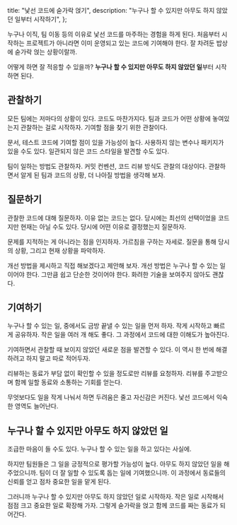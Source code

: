   title: "낯선 코드에 숟가락 얹기",
  description: "누구나 할 수 있지만 아무도 하지 않았던 일부터 시작하기",
};

누구나 이직, 팀 이동 등의 이유로 낯선 코드를 마주하는 경험을 하게 된다. 처음부터 시작하는 프로젝트가 아니라면 이미 운영되고 있는 코드에 기여해야 한다. 잘 차려둔 밥상에 숟가락 얹는 상황이랄까.

어떻게 하면 잘 적응할 수 있을까? **누구나 할 수 있지만 아무도 하지 않았던 일**부터 시작하면 된다.

## 관찰하기

모든 팀에는 저마다의 상황이 있다. 코드도 마찬가지다. 팀과 코드가 어떤 상황에 놓여있는지 관찰하는 걸로 시작하자. 기여할 점을 찾기 위한 관찰이다.

문서, 테스트 코드에 기여할 점이 있을 가능성이 높다. 사용하지 않는 변수나 패키지가 있을 수도 있다. 일관되지 않은 코드 스타일을 발견할 수도 있다.

팀이 일하는 방법도 관찰하자. 커밋 컨벤션, 코드 리뷰 방식도 관찰의 대상이다. 관찰하면서 알게 된 팀과 코드의 상황, 더 나아질 방법을 생각해 보자.

## 질문하기

관찰한 코드에 대해 질문하자. 이유 없는 코드는 없다. 당시에는 최선의 선택이었을 코드지만 현재는 아닐 수도 있다. 당시에 어떤 이유로 결정했는지 질문하자.

문제를 지적하는 게 아니라는 점을 인지하자. 가르침을 구하는 자세로. 질문을 통해 당시의 상황, 그리고 현재 상황을 파악하자.

개선 방법을 제시하고 직접 해보겠다고 제안해 보자. 개선 방법은 누구나 할 수 있는 일이어야 한다. 그만큼 쉽고 단순한 것이어야 한다. 화려한 기술을 보여주지 않아도 괜찮다.

## 기여하기

누구나 할 수 있는 일, 중에서도 금방 끝낼 수 있는 일을 먼저 하자. 작게 시작하고 빠르게 공유하자. 작은 일을 여러 개 해도 좋다. 그 과정에서 코드에 대한 이해도가 높아진다.

기여하면서 관찰할 때 보이지 않았던 새로운 점을 발견할 수 있다. 이 역시 한 번에 해결하려고 하지 말고 따로 적어두자.

리뷰하는 동료가 부담 없이 확인할 수 있을 정도로만 리뷰를 요청하자. 리뷰를 주고받으며 함께 일할 동료와 소통하는 기회를 얻는다.

무엇보다도 일을 작게 나눠서 하면 두려움은 줄고 자신감은 커진다. 낯선 코드에서 익숙한 영역도 늘어난다.

## 누구나 할 수 있지만 아무도 하지 않았던 일

조급한 마음이 들 수도 있다. 누구나 할 수 있는 일을 하고 있다는 사실에.

하지만 팀원들은 그 일을 긍정적으로 평가할 가능성이 높다. 아무도 하지 않았던 일을 해주었으니까. 팀이 더 잘 일할 수 있도록 돕는 일에 기여했으니까. 이 과정에서 동료들의 신뢰를 얻고 점차 중요한 일을 맡게 된다.

그러니까 누구나 할 수 있지만 아무도 하지 않았던 일로 시작하자. 작은 일로 시작해서 점점 크고 중요한 일로 확장해 가자. 그렇게 숟가락을 얹고 함께 코드를 짜는 동료가 되어간다.
